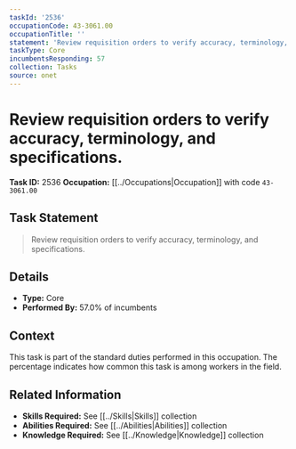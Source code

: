 ```yaml
---
taskId: '2536'
occupationCode: 43-3061.00
occupationTitle: ''
statement: 'Review requisition orders to verify accuracy, terminology, and specifications.'
taskType: Core
incumbentsResponding: 57
collection: Tasks
source: onet
---
```

# Review requisition orders to verify accuracy, terminology, and specifications.

**Task ID:** 2536
**Occupation:** [[../Occupations|Occupation]] with code `43-3061.00`

## Task Statement

> Review requisition orders to verify accuracy, terminology, and specifications.

## Details

- **Type:** Core
- **Performed By:** 57.0% of incumbents

## Context

This task is part of the standard duties performed in this occupation. The percentage indicates how common this task is among workers in the field.

## Related Information

- **Skills Required:** See [[../Skills|Skills]] collection
- **Abilities Required:** See [[../Abilities|Abilities]] collection
- **Knowledge Required:** See [[../Knowledge|Knowledge]] collection
